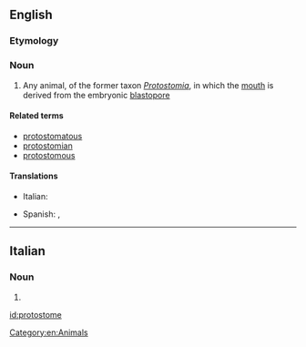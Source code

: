 ==English==
{{wikipedia}}

===Etymology===
{{confix|proto|stome|lang=en}}

===Noun===
{{en-noun}}

# Any animal, of the former taxon ''[[Protostomia]]'', in which the [[mouth]] is derived from the embryonic [[blastopore]]

====Related terms====
* [[protostomatous]]
* [[protostomian]]
* [[protostomous]]

====Translations====
{{trans-top|animal in which the mouth is derived from the embryonic blastophore}}
* Italian: {{t|it|protostoma|f}}
{{trans-mid}}
* Spanish: {{t|es|protóstomo|m}}, {{t|es|protostomado|m}}
{{trans-bottom}}

----

==Italian==

===Noun===
{{head|it|noun plural form|g=m}}

# {{plural of|protostoma|lang=it}}

[[Category:en:Animals]]

[[id:protostome]]
